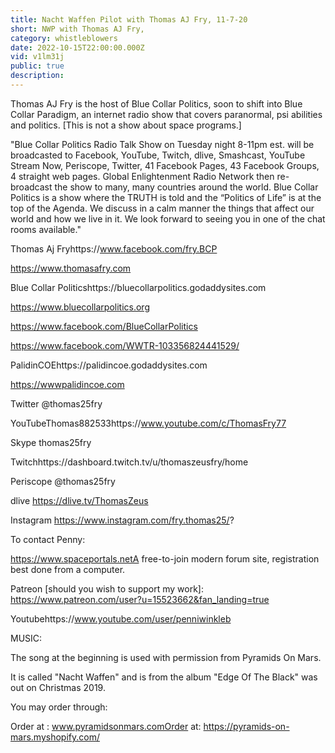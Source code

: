 ```yaml
---
title: Nacht Waffen Pilot with Thomas AJ Fry, 11-7-20
short: NWP with Thomas AJ Fry,
category: whistleblowers
date: 2022-10-15T22:00:00.000Z
vid: v1lm31j
public: true
description:
---
```

Thomas AJ Fry is the host of Blue Collar Politics, soon to shift into Blue Collar Paradigm, an internet radio show that covers paranormal, psi abilities and politics. [This is not a show about space programs.]

"Blue Collar Politics Radio Talk Show on Tuesday night 8-11pm est. will be broadcasted to Facebook, YouTube, Twitch, dlive, Smashcast, YouTube Stream Now, Periscope, Twitter, 41 Facebook Pages, 43 Facebook Groups, 4 straight web pages. Global Enlightenment Radio Network then re-broadcast the show to many, many countries around the world. Blue Collar Politics is a show where the TRUTH is told and the “Politics of Life” is at the top of the Agenda. We discuss in a calm manner the things that affect our world and how we live in it. We look forward to seeing you in one of the chat rooms available."

Thomas Aj Fryhttps://www.facebook.com/fry.BCP

https://www.thomasafry.com

Blue Collar Politicshttps://bluecollarpolitics.godaddysites.com

https://www.bluecollarpolitics.org

https://www.facebook.com/BlueCollarPolitics

https://www.facebook.com/WWTR-103356824441529/

PalidinCOEhttps://palidincoe.godaddysites.com

https://wwwpalidincoe.com

Twitter @thomas25fry

YouTubeThomas882533https://www.youtube.com/c/ThomasFry77

Skype thomas25fry

Twitchhttps://dashboard.twitch.tv/u/thomaszeusfry/home

Periscope @thomas25fry

dlive https://dlive.tv/ThomasZeus

Instagram https://www.instagram.com/fry.thomas25/?

To contact Penny:

https://www.spaceportals.net​​​​A free-to-join modern forum site, registration best done from a computer.

Patreon [should you wish to support my work]: https://www.patreon.com/user?u=15523662&fan_landing=true

Youtubehttps://www.youtube.com/user/penniwinkleb

MUSIC:

The song at the beginning is used with permission from Pyramids On Mars.

It is called "Nacht Waffen" and is from the album "Edge Of The Black" was out on Christmas 2019.

You may order through:

Order at : www.pyramidsonmars.comOrder at: https://pyramids-on-mars.myshopify.com/
